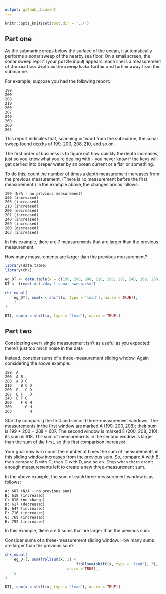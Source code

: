 ```yaml
---
output: github_document
---
```


```r
knitr::opts_knit$set(root.dir = '../')
```

## Part one

As the submarine drops below the surface of the ocean, it automatically performs a sonar sweep of the nearby sea floor. On a small screen, the sonar sweep report (your puzzle input) appears: each line is a measurement of the sea floor depth as the sweep looks further and further away from the submarine.

For example, suppose you had the following report:

```
199
200
208
210
200
207
240
269
260
263
```

This report indicates that, scanning outward from the submarine, the sonar sweep found depths of 199, 200, 208, 210, and so on.

The first order of business is to figure out how quickly the depth increases, just so you know what you're dealing with - you never know if the keys will get carried into deeper water by an ocean current or a fish or something.

To do this, count the number of times a depth measurement increases from the previous measurement. (There is no measurement before the first measurement.) In the example above, the changes are as follows:

```
199 (N/A - no previous measurement)
200 (increased)
208 (increased)
210 (increased)
200 (decreased)
207 (increased)
240 (increased)
269 (increased)
260 (decreased)
263 (increased)
```

In this example, there are 7 measurements that are larger than the previous measurement.

How many measurements are larger than the previous measurement?


```r
library(data.table)
library(chk)

eg_DT <- data.table(x = c(199, 200, 208, 210, 200, 207, 240, 269, 260, 263))
DT <- fread('data/day-1-sonar-sweep.csv')

chk_equal(
	eg_DT[, sum(x < shift(x, type = 'lead'), na.rm = TRUE)],
	7
)

DT[, sum(x < shift(x, type = 'lead'), na.rm = TRUE)]
```


## Part two

Considering every single measurement isn't as useful as you expected: there's just too much noise in the data.

Instead, consider sums of a three-measurement sliding window. Again considering the above example:

```
199  A      
200  A B    
208  A B C  
210    B C D
200  E   C D
207  E F   D
240  E F G  
269    F G H
260      G H
263        H
```

Start by comparing the first and second three-measurement windows. The measurements in the first window are marked A (199, 200, 208); their sum is 199 + 200 + 208 = 607. The second window is marked B (200, 208, 210); its sum is 618. The sum of measurements in the second window is larger than the sum of the first, so this first comparison increased.

Your goal now is to count the number of times the sum of measurements in this sliding window increases from the previous sum. So, compare A with B, then compare B with C, then C with D, and so on. Stop when there aren't enough measurements left to create a new three-measurement sum.

In the above example, the sum of each three-measurement window is as follows:

```
A: 607 (N/A - no previous sum)
B: 618 (increased)
C: 618 (no change)
D: 617 (decreased)
E: 647 (increased)
F: 716 (increased)
G: 769 (increased)
H: 792 (increased)
```

In this example, there are 5 sums that are larger than the previous sum.

Consider sums of a three-measurement sliding window. How many sums are larger than the previous sum?

```r
chk_equal(
	eg_DT[, sum(frollsum(x, 3) <  
								frollsum(shift(x, type = 'lead'), 3), 
							na.rm = TRUE)],
	5
)

DT[, sum(x < shift(x, type = 'lead'), na.rm = TRUE)]
```
